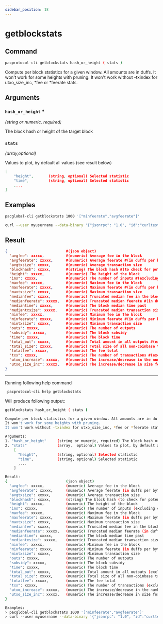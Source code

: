 ```yaml
---
sidebar_position: 18
---
```


# getblockstats
## Command

```bash
pacprotocol-cli getblockstats hash_or_height ( stats )
```

Compute per block statistics for a given window. All amounts are in duffs.
It won't work for some heights with pruning.
It won't work without -txindex for utxo_size_inc, *fee or *feerate stats.



## Arguments

### `hash_or_height` <span class='asterisk'>*</span>
*(string or numeric, required)*

The block hash or height of the target block


### `stats` 
*(array,optional)*

Values to plot, by default all values (see result below)
    

```json
[
    "height",       (string, optional) Selected statistic
    "time",         (string, optional) Selected statistic
    ,...
]
```




## Examples
```bash
pacglobal-cli getblockstats 1000 '["minfeerate","avgfeerate"]'
```

```bash
curl --user myusername --data-binary '{"jsonrpc": "1.0", "id":"curltest", "method": "getblockstats", "params": [1000 '["minfeerate","avgfeerate"]'] }' -H 'content-type: text/plain;' http://127.0.0.1:1111/
```
## Result
```json
{                           #(json object)
  "avgfee": xxxxx,          #(numeric) Average fee in the block
  "avgfeerate": xxxxx,      #(numeric) Average feerate #(in duffs per byte)
  "avgtxsize": xxxxx,       #(numeric) Average transaction size
  "blockhash": xxxxx,       #(string) The block hash #(to check for potential reorgs)
  "height": xxxxx,          #(numeric) The height of the block
  "ins": xxxxx,             #(numeric) The number of inputs #(excluding coinbase)
  "maxfee": xxxxx,          #(numeric) Maximum fee in the block
  "maxfeerate": xxxxx,      #(numeric) Maximum feerate #(in duffs per byte)
  "maxtxsize": xxxxx,       #(numeric) Maximum transaction size
  "medianfee": xxxxx,       #(numeric) Truncated median fee in the block
  "medianfeerate": xxxxx,   #(numeric) Truncated median feerate #(in duffs per byte)
  "mediantime": xxxxx,      #(numeric) The block median time past
  "mediantxsize": xxxxx,    #(numeric) Truncated median transaction size
  "minfee": xxxxx,          #(numeric) Minimum fee in the block
  "minfeerate": xxxxx,      #(numeric) Minimum feerate #(in duffs per byte)
  "mintxsize": xxxxx,       #(numeric) Minimum transaction size
  "outs": xxxxx,            #(numeric) The number of outputs
  "subsidy": xxxxx,         #(numeric) The block subsidy
  "time": xxxxx,            #(numeric) The block time
  "total_out": xxxxx,       #(numeric) Total amount in all outputs #(excluding coinbase and thus reward [ie subsidy + totalfee])
  "total_size": xxxxx,      #(numeric) Total size of all non-coinbase transactions
  "totalfee": xxxxx,        #(numeric) The fee total
  "txs": xxxxx,             #(numeric) The number of transactions #(excluding coinbase)
  "utxo_increase": xxxxx,   #(numeric) The increase/decrease in the number of unspent outputs
  "utxo_size_inc": xxxxx,   #(numeric) The increase/decrease in size for the utxo index #(not discounting op_return and similar)
}
```


___

Running following help command
```bash
 pacprotocol-cli help getblockstats
```
Will produce following output:


```bash
getblockstats hash_or_height ( stats )

Compute per block statistics for a given window. All amounts are in duffs.
It won't work for some heights with pruning.
It won't work without -txindex for utxo_size_inc, *fee or *feerate stats.

Arguments:
1. "hash_or_height"     (string or numeric, required) The block hash or height of the target block
2. "stats"              (array,  optional) Values to plot, by default all values (see result below)
    [
      "height",         (string, optional) Selected statistic
      "time",           (string, optional) Selected statistic
      ,...
    ]

Result:
{                           (json object)
  "avgfee": xxxxx,          (numeric) Average fee in the block
  "avgfeerate": xxxxx,      (numeric) Average feerate (in duffs per byte)
  "avgtxsize": xxxxx,       (numeric) Average transaction size
  "blockhash": xxxxx,       (string) The block hash (to check for potential reorgs)
  "height": xxxxx,          (numeric) The height of the block
  "ins": xxxxx,             (numeric) The number of inputs (excluding coinbase)
  "maxfee": xxxxx,          (numeric) Maximum fee in the block
  "maxfeerate": xxxxx,      (numeric) Maximum feerate (in duffs per byte)
  "maxtxsize": xxxxx,       (numeric) Maximum transaction size
  "medianfee": xxxxx,       (numeric) Truncated median fee in the block
  "medianfeerate": xxxxx,   (numeric) Truncated median feerate (in duffs per byte)
  "mediantime": xxxxx,      (numeric) The block median time past
  "mediantxsize": xxxxx,    (numeric) Truncated median transaction size
  "minfee": xxxxx,          (numeric) Minimum fee in the block
  "minfeerate": xxxxx,      (numeric) Minimum feerate (in duffs per byte)
  "mintxsize": xxxxx,       (numeric) Minimum transaction size
  "outs": xxxxx,            (numeric) The number of outputs
  "subsidy": xxxxx,         (numeric) The block subsidy
  "time": xxxxx,            (numeric) The block time
  "total_out": xxxxx,       (numeric) Total amount in all outputs (excluding coinbase and thus reward [ie subsidy + totalfee])
  "total_size": xxxxx,      (numeric) Total size of all non-coinbase transactions
  "totalfee": xxxxx,        (numeric) The fee total
  "txs": xxxxx,             (numeric) The number of transactions (excluding coinbase)
  "utxo_increase": xxxxx,   (numeric) The increase/decrease in the number of unspent outputs
  "utxo_size_inc": xxxxx,   (numeric) The increase/decrease in size for the utxo index (not discounting op_return and similar)
}

Examples:
> pacglobal-cli getblockstats 1000 '["minfeerate","avgfeerate"]'
> curl --user myusername --data-binary '{"jsonrpc": "1.0", "id":"curltest", "method": "getblockstats", "params": [1000 '["minfeerate","avgfeerate"]'] }' -H 'content-type: text/plain;' http://127.0.0.1:1111/

```


